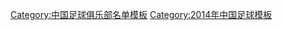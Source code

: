 {{Football squad with groups
|name=2014年中甲分类名单中能
|bgcolor=#F84010
|bordercolor=#F8F8F8
|textcolor=#F8F8F8
|title=[[青岛中能足球俱乐部|<span style="color:#F8F8F8">青岛中能</span>]] — [[2014年中国足球甲级联赛|<span style="color:#F8F8F8">2014年</span>]][[中国足球甲级联赛|<span style="color:#F8F8F8">中甲联赛第 5 名</span>]]
|group1=全年参赛球员
|list1=<div>
{{Football squad2 player|no=1|name=[[刘军 (足球守门员)|刘军]]}}
{{Football squad2 player|no=2|name=[[郭亮 (足球运动员)|郭亮]]}}
{{Football squad2 player|no=4|name={{flagicon|HON}} [[奥斯曼·查韦斯|查韦斯]]}}
{{Football squad2 player|no=5|name=[[许景杰]]}}
{{Football squad2 player|no=7|name=[[姚江山]]}}
{{Football squad2 player|no=8|name=[[王君 (足球运动员)|王君]]}}
{{Football squad2 player|no=9|name={{flagicon|Costa Rica}} {{link-en|毛里西奥·卡斯蒂略|Mauricio Castillo|卡斯蒂略}}}}
{{Football squad2 player|no=10|name={{flagicon|ROM}} [[克里斯蒂安·达纳拉赫|达纳拉赫]]}}
{{Football squad2 player|no=11|name=[[毛剑卿]]}}
{{Football squad2 player|no=12|name=[[胡俊]]}}
{{Football squad2 player|no=13|name=[[权磊]]}}
{{Football squad2 player|no=14|name=[[宋博]]}}
{{Football squad2 player|no=16|name=[[李壮飞]]}}
{{Football squad2 player|no=18|name=[[王琦 (足球运动员)|王琦]]}}
{{Football squad2 player|no=19|name=[[宋文杰]]}}
{{Football squad2 player|no=20|name=[[李晨光]]}}
{{Football squad2 player|no=21|name=[[王伟 (足球运动员)|王伟]]}}
{{Football squad2 player|no=22|name=[[刘震理]]}}
{{Football squad2 player|no=23|name=[[宋龙]]}}
{{Football squad2 player|no=24|name=[[孙江山]]}}
{{Football squad2 player|no=25|name=[[邹正]]}}
{{Football squad2 player|no=27|name=[[朱建荣]]}}
{{Football squad2 player|no=28|name=[[牟鹏飞]]}}
{{Football squad2 player|no=29|name=[[朱世玉]]}}
{{Football squad2 player|no=30|name=[[张润豪]]}}
{{Football squad2 player|no=32|name=[[栗鹏]]}}
{{Football squad2 player|no=33|name=[[沙一博]]}}
{{Football squad2 player|no=35|name=[[尹广俊]]}}
</div>
|group2=夏季转入球员
|list2=<div>
{{Football squad2 player|no=26|name=[[王秀富]]}}
{{Football squad2 player|no=47|name=[[浦先林]]}}
{{Football squad2 player|no=52|name=[[孙旭]]}}
{{Football squad2 player|no=54|name=[[王子铭 (1996年)|王子铭]]}}
{{Football squad2 player|no=55|name=[[钟义浩]]}}
</div>
|group3=夏季转出球员
|list3=<div>
{{Football squad2 player|no=3|name=[[矫喆]]}}
{{Football squad2 player|no=6|name=[[刘洋洋]]}}
{{Football squad2 player|no=15|name=[[李林峰]]}}
{{Football squad2 player|no=31|name=[[张丰羽]]}}
{{Football squad2 player|no=34|name=[[潘昱辰]]}}
</div>
|group4=主教练
|list4=[[李霄鹏]]（至第 15 轮）；{{flagicon|SLO}} [[托马斯·卡夫季奇|-{zh-hans:卡夫季奇;zh-hk:卡域治}-]]
}}
<noinclude>
{{DEFAULTSORT:Qingdao Jonoon F.C. Squad 2014}}
[[Category:中国足球俱乐部名单模板]]
[[Category:2014年中国足球模板]]
</noinclude>
